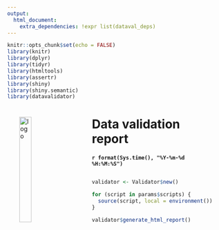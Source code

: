 ```yaml
---
output: 
  html_document:
    extra_dependencies: !expr list(dataval_deps)
---
```


```r
knitr::opts_chunk$set(echo = FALSE)
library(knitr)
library(dplyr)
library(tidyr)
library(htmltools)
library(assertr)
library(shiny)
library(shiny.semantic)
library(datavalidator)
```

<script class = "testjs" src="`r system.file('www/shared/semantic/semantic.min.js', package = 'shiny.semantic')`"></script>
<div id="report_header" style="margin: 2em;">
  <img src="logo.png" alt="logo" style="float: left; width: 25%; margin-right: 4em;"/>
  <h1>Data validation report</h1>
  <h4>`r format(Sys.time(), "%Y-%m-%d %H:%M:%S")`</h4>
</div>

```r
validator <- Validator$new()
```

```r
for (script in params$scripts) {
  source(script, local = environment())
}
```

```r
validator$generate_html_report()
```
